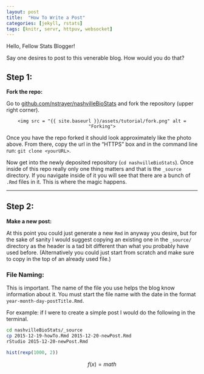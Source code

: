 ```yaml
---
layout: post
title:  "How To Write a Post"
categories: [jekyll, rstats]
tags: [knitr, servr, httpuv, websocket]
---
```


Hello, Fellow Stats Blogger!

Say one desires to post to this venerable blog. How would you do that? 

## Step 1: 

__Fork the repo:__

Go to [github.com/nstrayer/nashvilleBioStats](http://github.com/nstrayer/nashvilleBioStats) and fork the repository (upper right corner).

<div style="text-align: center;">
    <img src = "{{ site.baseurl }}/assets/tutorial/fork.png" alt = "Forking">
</div>

Once you have the repo forked it should look approximately like the photo above. From there, copy the url in the "HTTPS" box and in the command line run: `git clone <yourURL>`. 

Now get into the newly deposited repository (`cd nashvilleBioStats`). Once inside of this repo really only one thing matters and that is the `_source` directory. If you navigate inside of it you will see that there are a bunch of `.Rmd` files in it. This is where the magic happens. 

---

## Step 2: 

__Make a new post:__

At this point you could just generate a new `Rmd` in anyway you desire, but for the sake of sanity I would suggest copying an existing one in the `_source/` directory as the header is a tad bit different than what you probably have used before. (Alternatively you could just start from scratch and make sure to copy in the top of an already used file.)

### File Naming: 

This is important. The name of the file you use helps the blog know information about it. You must start the file name with the date in the format `year-month-day-postTitle.Rmd`. 

For example: if I were to create a simple post I would do the following in the terminal. 

```bash
cd nashvilleBioStats/_source
cp 2015-12-19-howTo.Rmd 2015-12-20-newPost.Rmd
rStudio 2015-12-20-newPost.Rmd
```


```r
hist(rexp(1000, 2))
```

$$f(x) = math$$